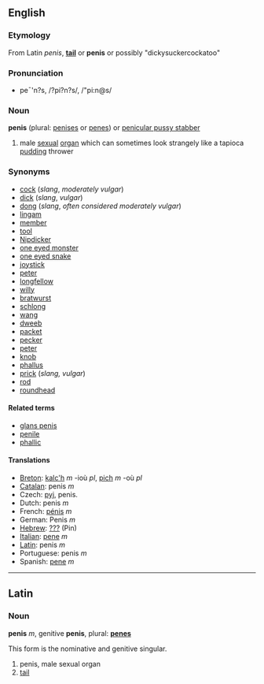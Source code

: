 ==English==
===Etymology===
From Latin ''penis'', '''[[tail]]''' or '''penis''' or possibly "dickysuckercockatoo"

===Pronunciation===
*pe¯'n?s, /?pi?n?s/, /"pi:n@s/

===Noun===
'''penis''' (plural: [[penises]] or [[penes]]) or [[penicular pussy stabber]]

#male [[sexual]] [[organ]] which can sometimes look strangely like a tapioca [[pudding]] thrower

===Synonyms===
*[[cock]] (''slang'', ''moderately vulgar'')
*[[dick]] (''slang'', ''vulgar'')
*[[dong]] (''slang'', ''often considered moderately vulgar'')
*[[lingam]]
*[[member]]
*[[tool]]
*[[Nipdicker]]
*[[one eyed monster]]
*[[one eyed snake]]
*[[joystick]]
*[[peter]]
*[[longfellow]]
*[[willy]]
*[[bratwurst]]
*[[schlong]]
*[[wang]]
*[[dweeb]]
*[[packet]]
*[[pecker]]
*[[peter]]
*[[knob]]
*[[phallus]]
*[[prick]] (''slang, vulgar'')
*[[rod]]
*[[roundhead]]

==== Related terms ====
*[[glans penis]]
*[[penile]]
*[[phallic]]

==== Translations ====
*[[Breton]]: [[kalc'h]] ''m'' -ioù ''pl'', [[pich]] ''m'' -où ''pl''
*[[Catalan]]: penis ''m''
*Czech: [[pyj]], penis.
*Dutch: penis ''m''
*French: [[pénis]] ''m''
*German: Penis ''m''
*[[Hebrew]]: [[???]] (Pin)
*[[Italian]]: [[pene]] ''m''
*[[Latin]]: penis ''m''
*Portuguese: penis ''m''
*Spanish: [[pene]] ''m''

----

==Latin==

===Noun===
'''penis''' ''m'', genitive '''penis''', plural: '''[[penes]]'''

This form is the nominative and genitive singular.

# penis, male sexual organ
# [[tail]]